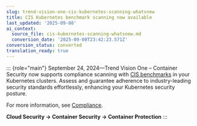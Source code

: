 ```yaml
---
slug: trend-vision-one-cis-kubernetes-scanning-whatsnew
title: CIS Kubernetes benchmark scanning now available
last_updated: '2025-09-08'
ai_context:
  source_file: cis-kubernetes-scanning-whatsnew.md
  conversion_date: '2025-09-08T23:42:23.571Z'
conversion_status: converted
translation_ready: true
---
```


::: {role="main"}
September 24, 2024—Trend Vision One – Container Security now supports compliance scanning with [CIS benchmarks](cis-kubernetes-benchmark-recs.mdx) in your Kubernetes clusters. Assess and guarantee adherence to industry-leading security standards effortlessly, enhancing your Kubernetes security posture.

For more information, see [Compliance](compliance-scanning.mdx).

**Cloud Security → Container Security → Container Protection**
:::
